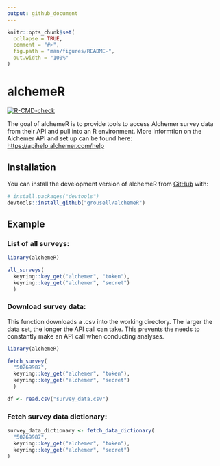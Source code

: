 ```yaml
---
output: github_document
---
```


<!-- README.md is generated from README.Rmd. Please edit that file -->

```r
knitr::opts_chunk$set(
  collapse = TRUE,
  comment = "#>",
  fig.path = "man/figures/README-",
  out.width = "100%"
)
```

# alchemeR

<!-- badges: start -->

[![R-CMD-check](https://github.com/grousell/alchemeR/actions/workflows/R-CMD-check.yaml/badge.svg)](https://github.com/grousell/alchemeR/actions/workflows/R-CMD-check.yaml)
<!-- badges: end -->

The goal of alchemeR is to provide tools to access Alchemer survey data from their API and pull into an R environment. More informtion on the Alchemer API and set up can be found here: <https://apihelp.alchemer.com/help>

## Installation

You can install the development version of alchemeR from [GitHub](https://github.com/) with:

``` r
# install.packages("devtools")
devtools::install_github("grousell/alchemeR")
```

## Example

### List of all surveys:

```r
library(alchemeR)

all_surveys(
  keyring::key_get("alchemer", "token"),
  keyring::key_get("alchemer", "secret")
  )
```

### Download survey data:
This function downloads a .csv into the working directory. The larger the data set, the longer the API call can take. This prevents the needs to constantly make an API call when conducting analyses.    

```r
library(alchemeR)

fetch_survey(
  "50269987", 
  keyring::key_get("alchemer", "token"),
  keyring::key_get("alchemer", "secret")
  )

df <- read.csv("survey_data.csv")
```

### Fetch survey data dictionary:

```r

survey_data_dictionary <- fetch_data_dictionary(
  "50269987", 
  keyring::key_get("alchemer", "token"),
  keyring::key_get("alchemer", "secret")
)
```
